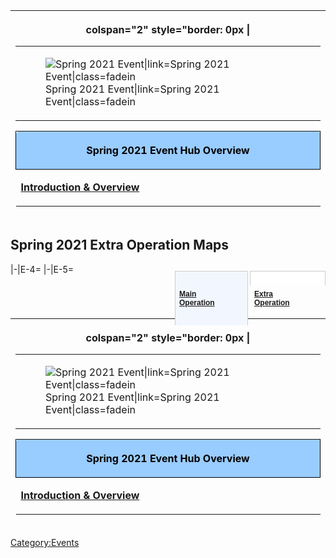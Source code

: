 
{| style="border-spacing: 0; margin: 1em auto;"
|-
! colspan="2" style="border: 0px |
<table style="margin-left: auto; margin-right: auto;">
    <tr>
<td class="eventBanner30">[[File:Spring2021EventBannerAlt.png|Spring 2021 Event|link=Spring 2021 Event|class=fadein]]</td>
    </tr>
</table>
{| class="wikitable" align="center"
|-
!style= "text-align: center; border-radius: 5px 5px 0 0; border-style: solid; width: 750px; border-width: 1px; background-color:#99CCFF;color:black" colspan="3" | Spring 2021 Event Hub Overview
|-
| style="width:34%;" rowspan="2" |'''[[Spring 2021 Event|Introduction & Overview]]'''
| style="width:33%;" | '''[[Spring 2021 Event/Main Operation|Main Operation Maps]]''' 
| style="width:33%;" | '''[[Spring 2021 Event/Extra Operation|Extra Operation Maps]]'''
|-
| style="width:33%;"| '''[[Spring 2021_Event/Main Operation#E-1|E-1]] | [[Spring 2021_Event/Main Operation#E-2|E-2]] | [[Spring 2021_Event/Main Operation#E-3|E-3]]'''
| style="width:33%;" | '''[[Spring 2021_Event/Extra Operation#E-4|E-4]] | [[Spring 2021_Event/Extra Operation#E-5|E-5]]'''
|}
|}

==Spring 2021 Extra Operation Maps==
<div id="world-select" style="float: right; position: relative; display: flex; bottom: -11px;">
<div class="faux-tabber" style="width: 103px; padding: 3px .5em; margin-left: 3px; border: 1px solid #CCC; border-bottom: none; background: #F2F7FF; text-decoration: none; white-space: pre; font: bold 12px Verdana,sans-serif">[[Spring 2021 Event/Main Operation|Main Operation]]</div>
<div class="faux-tabber" style="width: 107px; padding: 3px .5em; margin-left: 3px; border: 1px solid #CCC; border-bottom: none; background: white; text-decoration: none; white-space: pre; font: bold 12px Verdana,sans-serif; height: 16px; margin-bottom: -1px;">[[Spring 2021 Event/Extra Operation|Extra Operation]]</div>
</div>
<tabber>
|-|E-4=
{{:{{BASEPAGENAME}}/E-4}}
|-|E-5=
{{:{{BASEPAGENAME}}/E-5}}
</tabber>


{| style="border-spacing: 0; margin: 1em auto;"
|-
! colspan="2" style="border: 0px |
<table style="margin-left: auto; margin-right: auto;">
    <tr>
<td class="eventBanner30">[[File:Spring2021EventBannerAlt.png|Spring 2021 Event|link=Spring 2021 Event|class=fadein]]</td>
    </tr>
</table>
{| class="wikitable" align="center"
|-
!style= "text-align: center; border-radius: 5px 5px 0 0; border-style: solid; width: 750px; border-width: 1px; background-color:#99CCFF;color:black" colspan="3" | Spring 2021 Event Hub Overview
|-
| style="width:34%;" rowspan="2" |'''[[Spring 2021 Event|Introduction & Overview]]'''
| style="width:33%;" | '''[[Spring 2021 Event/Main Operation|Main Operation Maps]]''' 
| style="width:33%;" | '''[[Spring 2021 Event/Extra Operation|Extra Operation Maps]]'''
|-
| style="width:33%;"| '''[[Spring 2021_Event/Main Operation#E-1|E-1]] | [[Spring 2021_Event/Main Operation#E-2|E-2]] | [[Spring 2021_Event/Main Operation#E-3|E-3]]'''
| style="width:33%;" | '''[[Spring 2021_Event/Extra Operation#E-4|E-4]] | [[Spring 2021_Event/Extra Operation#E-5|E-5]]'''
|}
|}
{{EventsPortal}}
[[Category:Events]]